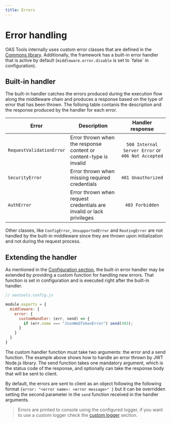 ```yaml
---
title: Errors
---
```


# Error handling
OAS Tools internally uses custom error classes that are defined in the [Commons library](https://github.com/oas-tools/oas-commons). Additionally, the framework has a built-in error handler that is active by default (`middleware.error.disable` is set to ´false´ in configuration).

## Built-in handler
The built-in handler catches the errors produced during the execution flow along the middleware chain and produces a response based on the type of error that has been thrown. The folloing table contanis the description and the response produced by the handler for each error.

| **Error** 	| **Description** 	| **Handler response** 	|
|---	|---	|:---:	|
| `RequestValidationError` 	| Error thrown when the response content or content-type is invalid 	| `500 Internal Server Error` or `406 Not Accepted` 	|
| `SecurityError` 	| Error thrown when missing required credentials 	| `401 Unauthorized` 	|
| `AuthError` 	| Error thrown when request credentials are invalid or lack privileges 	| `403 Forbidden` 	|

Other classes, like `ConfigError`, `UnsupportedError` and `RoutingError` are not handled by the built-in middleware since they are thrown upon initialization and not during the request process.

## Extending the handler
As mentioned in the [Configuration section](../fundamentals/config), the built-in error handler may be extended by providing a custom function for handling new errors. That function is set in configuration and is executed right after the built-in handler.

```js
// oastools.config.js

module.exports = {
  middleware: {
    error: {
      customHandler: (err, send) => {
        if (err.name === "JsonWebTokenError") send(403);
      }
    }
  }
}
```

The custom handler function must take two arguments: the error and a send function. The example above shows how to handle an error thrown by JWT Node.js library. The send function takes one mandatory argument, which is the status code of the response, and optionally can take the response body that will be sent to client.

By default, the errors are sent to client as an object following the following format `{error: "<error name>: <error message>" }` but it can be overridden setting the second parameter in the `send` function received in the handler arguments.

> Errors are printed to console using the configured logger, if you want to use a custom logger check the [custom logger](../customization/custom-loger) section.